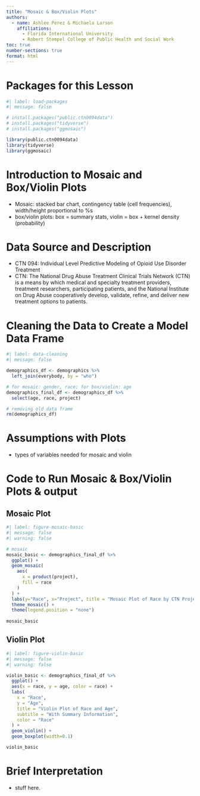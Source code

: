 ```yaml
---
title: "Mosaic & Box/Violin Plots"
authors: 
  - name: Ashlee Perez & Michaela Larson
    affiliations:
      - Florida International University
      - Robert Stempel College of Public Health and Social Work
toc: true
number-sections: true
format: html
---
```



# Packages for this Lesson
```r
#| label: load-packages
#| message: false

# install.packages("public.ctn0094data")
# install.packages("tidyverse")
# install.packages("ggmosaic")

library(public.ctn0094data)
library(tidyverse)
library(ggmosaic)
```


# Introduction to Mosaic and Box/Violin Plots

- Mosaic: stacked bar chart, contingency table (cell frequencies), width/height proportional to %s
- box/violin plots: box = summary stats, violin = box + kernel density (probability)


# Data Source and Description

- CTN 094: Individual Level Predictive Modeling of Opioid Use Disorder Treatment
- CTN: The National Drug Abuse Treatment Clinical Trials Network (CTN) is a means by which medical and specialty treatment providers, treatment researchers, participating patients, and the National Institute on Drug Abuse cooperatively develop, validate, refine, and deliver new treatment options to patients.


# Cleaning the Data to Create a Model Data Frame

```r
#| label: data-cleaning
#| message: false

demographics_df <- demographics %>% 
  left_join(everybody, by = "who") 

# for mosaic: gender, race; for box/violin: age 
demographics_final_df <- demographics_df %>%
  select(age, race, project)

# removing old data frame
rm(demographics_df)
```


# Assumptions with Plots
- types of variables needed for mosaic and violin


# Code to Run Mosaic & Box/Violin Plots & output

## Mosaic Plot
```r
#| label: figure-mosaic-basic
#| message: false
#| warning: false

# mosaic
mosaic_basic <- demographics_final_df %>% 
  ggplot() +
  geom_mosaic(
    aes(
      x = product(project),
      fill = race
    )
  ) +
  labs(y="Race", x="Project", title = "Mosaic Plot of Race by CTN Project") +
  theme_mosaic() +
  theme(legend.position = "none")
  
mosaic_basic
```

## Violin Plot
```r
#| label: figure-violin-basic
#| message: false
#| warning: false

violin_basic <- demographics_final_df %>% 
  ggplot() +
  aes(x = race, y = age, color = race) +
  labs(
    x = "Race",
    y = "Age",
    title = "Violin Plot of Race and Age",
    subtitle = "With Summary Information",
    color = "Race"
  ) +
  geom_violin() +
  geom_boxplot(width=0.1)

violin_basic                        
```

# Brief Interpretation
- stuff here.
